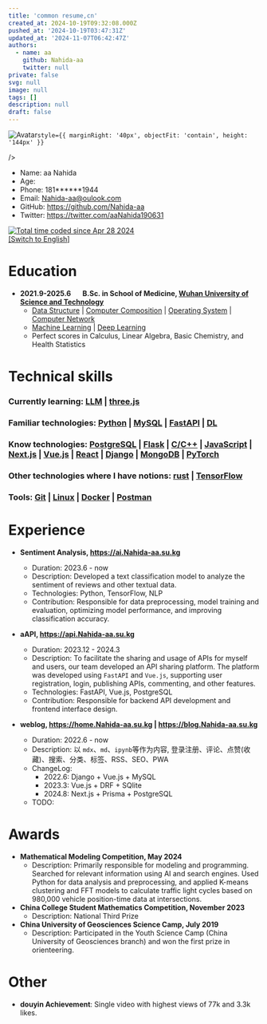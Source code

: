 ```yaml
---
title: 'common resume,cn'
created_at: 2024-10-19T09:32:08.000Z
pushed_at: '2024-10-19T03:47:31Z'
updated_at: '2024-11-07T06:42:47Z'
authors:
  - name: aa
    github: Nahida-aa
    twitter: null
private: false
svg: null
image: null
tags: []
description: null
draft: false
---
```

<div style={{ display: 'flex', width: '100%' }}>
  <img
    src="https://avatars.githubusercontent.com/u/96083926?v=4"
    alt="Avatar"
    
    style={{ marginRight: '40px', objectFit: 'contain', height: '144px' }}
  />
  <ul style={{ listStyleType: 'none', padding: 0, margin: 0, flexGrow: 1 }}>
    <li>Name: aa Nahida</li>
    <li>Age: <Age birthday="2002-11-10" /></li>
    <li>Phone: 181******1944</li>
    <li>Email: <a href="mailto:Nahida-aa@oulook.com">Nahida-aa@oulook.com</a></li>
    <li>GitHub: <a href="https://github.com/Nahida-aa">https://github.com/Nahida-aa</a></li>
    <li>Twitter: <a href="https://twitter.com/aaNahida190631">https://twitter.com/aaNahida190631</a></li>
  </ul>
  <p style={{  flexGrow: 1 }}>
    <a href="https://wakatime.com/@5e13fdf2-a670-4afa-b581-82c3534b9c91"><img src="https://wakatime.com/badge/user/5e13fdf2-a670-4afa-b581-82c3534b9c91.svg" alt="Total time coded since Apr 28 2024" /></a><br />
    <a href='common.mdx'>[Switch to English]</a>
  </p>
</div>

# Education

- **2021.9-2025.6 &nbsp; &nbsp; &nbsp; B.Sc. in School of Medicine, [Wuhan University of Science and Technology](https://www.wust.edu.cn)**
  - [Data Structure](https://github.com/Nahida-aa/Data-Structure) | [Computer Composition](https://github.com/Nahida-aa/Computer_Composition) | [Operating System](https://github.com/Nahida-aa/OS) | [Computer Network](https://github.com/Nahida-aa/Computer-Network)
  - [Machine Learning](https://github.com/Nahida-aa/ML) | [Deep Learning](https://github.com/Nahida-aa/DL)
  - Perfect scores in Calculus, Linear Algebra, Basic Chemistry, and Health Statistics

# Technical skills

### Currently learning: [LLM](https://github.com/Nahida-aa/LLM) | [three.js](https://blog.Nahida-aa.su.kg/mc)

### Familiar technologies: [Python](https://github.com/Nahida-aa/Python) | [MySQL](https://github.com/Nahida-aa/DBMS) | [FastAPI](https://github.com/Nahida-aa/PyWeb)  | [DL](https://github.com/Nahida-aa/DL)

### Know technologies: [PostgreSQL](https://github.com/Nahida-aa/DBMS) | [Flask](https://github.com/Nahida-aa/PyWeb) | [C/C++](https://github.com/Nahida-aa/OS) | [JavaScript](https://github.com/Nahida-aa/Computer-Network) | [Next.js](https://github.com/Nahida-aa/blog) | [Vue.js](https://github.com/Nahida-aa/TS) | [React](https://github.com/Nahida-aa/TS) | [Django](https://github.com/Nahida-aa/PyWeb) | [MongoDB](https://github.com/Nahida-aa/DBMS) | [PyTorch](https://github.com/Nahida-aa/AI)

### Other technologies where I have notions: [rust]() | [TensorFlow](https://github.com/Nahida-aa/AI)

### Tools: [Git](https://github.com/Nahida-aa/Data-Structure) | [Linux](https://github.com/Nahida-aa/OS) | [Docker](https://github.com/Nahida-aa/Docker) | [Postman](https://github.com/Nahida-aa/API)

# Experience

- **Sentiment Analysis, https://ai.Nahida-aa.su.kg**
  - Duration: 2023.6 - now
  - Description: Developed a text classification model to analyze the sentiment of reviews and other textual data.
  - Technologies: Python, TensorFlow, NLP
  - Contribution: Responsible for data preprocessing, model training and evaluation, optimizing model performance, and improving classification accuracy.

- **aAPI, https://api.Nahida-aa.su.kg**
  - Duration: 2023.12 - 2024.3
  - Description: To facilitate the sharing and usage of APIs for myself and users, our team developed an API sharing platform. The platform was developed using `FastAPI` and `Vue.js`, supporting user registration, login, publishing APIs, commenting, and other features.
  - Technologies: FastAPI, Vue.js, PostgreSQL
  - Contribution: Responsible for backend API development and frontend interface design.

- **weblog, https://home.Nahida-aa.su.kg | https://blog.Nahida-aa.su.kg**
  - Duration: 2022.6 - now
  - Description: 以 `mdx`、`md`、`ipynb`等作为内容, 登录注册、评论、点赞(收藏)、搜索、分类、标签、RSS、SEO、PWA
  - ChangeLog:
    - 2022.6: Django + Vue.js + MySQL
    - 2023.3: Vue.js + DRF + SQlite
    - 2024.8: Next.js + Prisma + PostgreSQL
  - TODO:

# Awards

- **Mathematical Modeling Competition, May 2024**
  - Description: Primarily responsible for modeling and programming. Searched for relevant information using AI and search engines. Used Python for data analysis and preprocessing, and applied K-means clustering and FFT models to calculate traffic light cycles based on 980,000 vehicle position-time data at intersections.
- **China College Student Mathematics Competition, November 2023**
  - Description: National Third Prize
- **China University of Geosciences Science Camp, July 2019**
  - Description: Participated in the Youth Science Camp (China University of Geosciences branch) and won the first prize in orienteering.

# Other

- **douyin Achievement**: Single video with highest views of 77k and 3.3k likes.
